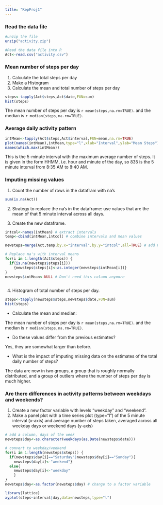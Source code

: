```yaml
---
title: "RepProj1"
---
```


### Read the data file
```r
#unzip the file
unzip("activity.zip")

#Read the data file into R
Act<-read.csv("activity.csv")
```

### Mean number of steps per day
1. Calculate the total steps per day
2. Make a Histogram
3. Calculate the mean and total number of steps per day
```r
steps<-tapply(Act$steps,Act$date,FUN=sum)
hist(steps)
```

The mean number of steps per day is `r mean(steps,na.rm=TRUE)`.  and the median is `r median(steps,na.rm=TRUE)`.

### Average daily activity pattern
```r
intMean<-tapply(Act$steps,Act$interval,FUN=mean,na.rm=TRUE)
plot(names(intMean),intMean,type="l",xlab="Interval",ylab="Mean Steps")
names(which.max(intMean))
```

This is the 5-minute interval with the maximum average number of steps. It is given in the form HHMM, i.e. hour and minute of the day, so 835 is the 5 minute interval from 8:35 AM to 8:40 AM.

### Imputing missing values

1. Count the number of rows in the datafram with na's 
```r
sum(is.na(Act))
```

2. Strategy to replace the na's in the dataframe: use values that are the mean of that 5 minute interval across all days.

3. Create the new dataframe.

```r
intcol<-names(intMean) # extract intervals
temp<-cbind(intMean,intcol) # combine intervals and mean values

newsteps=merge(Act,temp,by.x="interval",by.y="intcol",all=TRUE) # add mean values column to dataframe

# Replace na's with interval means
for(i in 1:length(Act$steps)) {
  if(is.na(newsteps$steps[i]))
    {newsteps$steps[i]<-as.integer(newsteps$intMean[i])}
}
newsteps$intMean<-NULL # Don't need this column anymore
                           
```

4. Histogram of total number of steps per day.

```r
steps<-tapply(newsteps$steps,newsteps$date,FUN=sum)
hist(steps)
```

- Calculate the mean and median:  
 
The mean number of steps per day is `r mean(steps,na.rm=TRUE)`.  and the median is `r median(steps,na.rm=TRUE)`.  

- Do these values differ from the previous estimates?  

Yes, they are somewhat larger than before.  

- What is the impact of imputing missing data on the estimates of the total daily number of steps?  

The data are now in two groups, a group that is roughly normally distributed, and a group of outliers where the number of steps per day is much higher.

### Are there differences in activity patterns between weekdays and weekends?
1. Create a new factor variable with levels "weekday" and "weekend".
2. Make a panel plot with a time series plot (type="l") of the 5 minute interval (x-axis) and average number of steps taken, averaged across all weekday days or weekend days (y-axis)

```r
# add a column, days of the week
newsteps$day<-as.character(weekdays(as.Date(newsteps$date)))

# convert to weekday/weekend
for(i in 1:length(newsteps$steps)) {
  if(newsteps$day[i]=="Saturday"|newsteps$day[i]=="Sunday"){
    newsteps$day[i]<-"weekend"} 
  else{
    newsteps$day[i]<-"weekday"
    }
}
newsteps$day<-as.factor(newsteps$day) # change to a factor variable

library(lattice)
xyplot(steps~interval|day,data=newsteps,type="l")
```